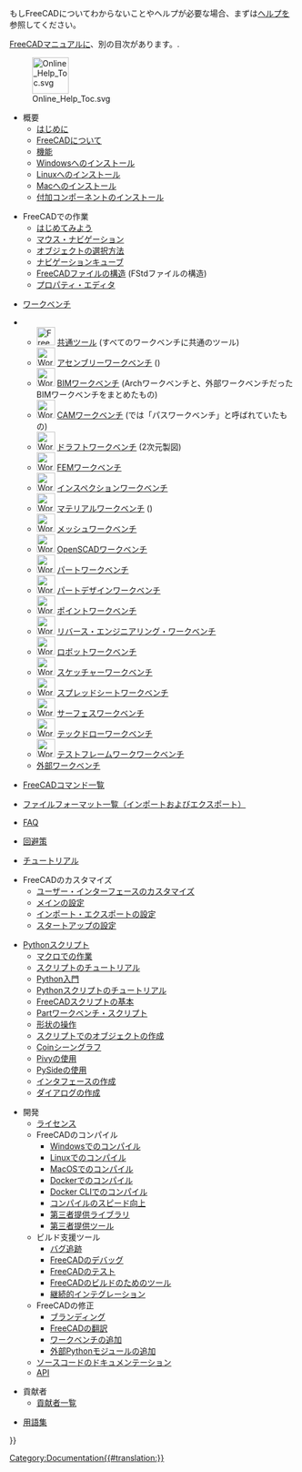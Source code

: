 <languages/>

もしFreeCADについてわからないことやヘルプが必要な場合、まずは[[Help/ja|ヘルプ]]を参照してください。

[[Manual:Introduction|FreeCADマニュアル]]に、別の目次があります。.

[[File:Online_Help_Toc.svg|64px]]

* 概要
**[[Online_Help_Startpage/ja|はじめに]]
** [[About_FreeCAD/ja|FreeCADについて]]
** [[Feature_list/ja|機能]]
** [[Installing_on_Windows/ja|Windowsへのインストール]]
** [[Installing_on_Linux/ja|Linuxへのインストール]]
** [[Installing_on_Mac/ja|Macへのインストール]]
** [[Installing_additional_components/ja|付加コンポーネントのインストール]]

<div class="mw-translate-fuzzy">
* FreeCADでの作業
** [[Getting started/ja|はじめてみよう]]
** [[Mouse_navigation/ja|マウス・ナビゲーション]]
** [[Selection_methods/ja|オブジェクトの選択方法]]
** [[Navigation_Cube/ja|ナビゲーションキューブ]]
** [[Document_structure/ja|FreeCADファイルの構造]] (FStdファイルの構造)
** [[Property_editor/ja|プロパティ・エディタ]]
</div>

* [[Workbenches/ja|ワークベンチ]]
<!--Please keep this list consistent with User_hub, Workbenches and Manual:The_FreeCAD_Interface-->
** [[Image:Freecad.svg|32px]] [[Std_Base/ja|共通ツール]] (すべてのワークベンチに共通のツール)
** [[Image:Workbench_Assembly.svg|32px]] [[Assembly_Workbench/ja|アセンブリーワークベンチ]] ({{Version|1.0}})
** [[Image:Workbench_BIM.svg|32px]] [[BIM_Workbench/ja|BIMワークベンチ]] ({{VersionMinus|0.21}}Archワークベンチと、外部ワークベンチだったBIMワークベンチをまとめたもの)
** [[Image:Workbench_CAM.svg|32px]] [[CAM_Workbench/ja|CAMワークベンチ]] ({{VersionMinus|0.21}}では「パスワークベンチ」と呼ばれていたもの)
** [[Image:Workbench_Draft.svg|32px]] [[Draft_Workbench/ja|ドラフトワークベンチ]] (2次元製図)
** [[Image:Workbench_FEM.svg|32px]] [[FEM_Workbench/ja|FEMワークベンチ]]
** [[Image:Workbench_Inspection.svg|32px]] [[Inspection_Workbench/ja|インスペクションワークベンチ]]
** [[Image:Workbench_Material.svg|32px]] [[Material_Workbench/ja|マテリアルワークベンチ]] ({{Version|1.0}})
** [[Image:Workbench_Mesh.svg|32px]] [[Mesh_Workbench/ja|メッシュワークベンチ]]
** [[Image:Workbench_OpenSCAD.svg|32px]] [[OpenSCAD_Workbench/ja|OpenSCADワークベンチ]]
** [[Image:Workbench_Part.svg|32px]] [[Part_Workbench/ja|パートワークベンチ]]
** [[Image:Workbench_PartDesign.svg|32px]] [[PartDesign_Workbench/ja|パートデザインワークベンチ]]
** [[Image:Workbench_Points.svg|32px]] [[Points_Workbench/ja|ポイントワークベンチ]]
** [[Image:Workbench_Reverse_Engineering.svg|32px]] [[Reverse_Engineering_Workbench/ja|リバース・エンジニアリング・ワークベンチ]]
** [[Image:Workbench_Robot.svg|32px]] [[Robot_Workbench/ja|ロボットワークベンチ]]
** [[Image:Workbench_Sketcher.svg|32px]] [[Sketcher_Workbench/ja|スケッチャーワークベンチ]]
** [[Image:Workbench_Spreadsheet.svg|32px]] [[Spreadsheet_Workbench/ja|スプレッドシートワークベンチ]]
** [[Image:Workbench_Surface.svg|32px]] [[Surface_Workbench/ja|サーフェスワークベンチ]]
** [[Image:Workbench_TechDraw.svg|32px]] [[TechDraw_Workbench/ja|テックドローワークベンチ]]
** [[Image:Workbench_Test.svg|32px]] [[Testing/ja|テストフレームワークワークベンチ]]
** [[External_workbenches/ja|外部ワークベンチ]]

* [[List_of_Commands|FreeCADコマンド一覧]]

* [[Import_Export/ja|ファイルフォーマット一覧（インポートおよびエクスポート）]]

* [[Frequently_asked_questions/ja|FAQ]]

* [[Workarounds/ja|回避策]]

* [[Tutorials/ja|チュートリアル]]

* FreeCADのカスタマイズ
** [[Interface_Customization/ja|ユーザー・インターフェースのカスタマイズ]]
** [[Preferences_Editor/ja|メインの設定]]
** [[Import_Export_Preferences/ja|インポート・エクスポートの設定]]
** [[Start_up_and_Configuration/ja|スタートアップの設定]]

* [[Scripting_and_macros|Pythonスクリプト]]
** [[Macros|マクロでの作業]]
** [[Scripts|スクリプトのチュートリアル]]
** [[Introduction_to_Python|Python入門]]
** [[Python_scripting_tutorial|Pythonスクリプトのチュートリアル]]
** [[FreeCAD_Scripting_Basics|FreeCADスクリプトの基本]]
** [[Part_scripting|Partワークベンチ・スクリプト]]
** [[Topological_data_scripting|形状の操作]]
** [[Scripted_objects|スクリプトでのオブジェクトの作成]]
** [[Scenegraph|Coinシーングラフ]]
** [[Pivy|Pivyの使用]]
** [[PySide|PySideの使用]]
** [[Interface_creation|インタフェースの作成]]
** [[Dialog_creation|ダイアログの作成]]

* 開発
** [[License/ja|ライセンス]]
** FreeCADのコンパイル
*** [[Compile_on_Windows/ja|Windowsでのコンパイル]]
*** [[Compile_on_Linux/ja|Linuxでのコンパイル]]
*** [[Compile_on_MacOS/ja|MacOSでのコンパイル]]
*** [[Compile_on_Docker/ja|Dockerでのコンパイル]]
*** [[FreeCAD_Docker_CLI_mode/ja|Docker CLIでのコンパイル]]
*** [[Compiling_(Speeding_up)/ja|コンパイルのスピード向上]]
*** [[Third_Party_Libraries/ja|第三者提供ライブラリ]]
*** [[Third_Party_Tools/ja|第三者提供ツール]]
** ビルド支援ツール
*** [[Tracker/ja|バグ追跡]]
*** [[Debugging/ja|FreeCADのデバッグ]]
*** [[Testing/ja|FreeCADのテスト]]
*** [[FreeCAD_Build_Tool/ja|FreeCADのビルドのためのツール]]
*** [[Continuous_Integration/ja|継続的インテグレーション]]
** FreeCADの修正 
*** [[Branding/ja|ブランディング]] 
*** [[Localisation/ja|FreeCADの翻訳]]
*** [[Workbench_creation/ja|ワークベンチの追加]]
*** [[Extra_python_modules/ja|外部Pythonモジュールの追加]]
** [[Source_documentation/ja|ソースコードのドキュメンテーション]]
** [https://www.freecad.org/api/ API]

* 貢献者
**[[Contributors|貢献者一覧]]

*[[Glossary|用語集]]


{{Userdocnavi{{#translation:}}}}
[[Category:Documentation{{#translation:}}]]